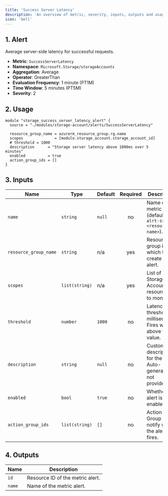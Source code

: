 ```yaml
---
title: 'Success Server Latency'
description: 'An overview of metric, severity, inputs, outputs and usage.'
icon: 'bell'
---
```


## 1. Alert
Average server-side latency for successful requests.

- **Metric**: `SuccessServerLatency`
- **Namespace**: `Microsoft.Storage/storageAccounts`
- **Aggregation**: Average
- **Operator**: GreaterThan
- **Evaluation Frequency**: 1 minute (PT1M)
- **Time Window**: 5 minutes (PT5M)
- **Severity**: 2

## 2. Usage
```hcl main.tf
module "storage_success_server_latency_alert" {
  source = "./modules/storage-account/alerts/SuccessServerLatency"

  resource_group_name = azurerm_resource_group.rg.name
  scopes              = [module.storage_account.storage_account_id]
  # threshold = 1000
  description      = "Storage server latency above 1000ms over 5 minutes"
  enabled          = true
  action_group_ids = []
}
```

## 3. Inputs
| Name | Type | Default | Required | Description |
|------|------|---------|:--------:|-------------|
| `name` | `string` | `null` | no | Name of the metric alert (defaults to `alrt-sslat-<resource-name>`). |
| `resource_group_name` | `string` | n/a | yes | Resource group in which to create the alert. |
| `scopes` | `list(string)` | n/a | yes | List of Storage Account resource IDs to monitor. |
| `threshold` | `number` | `1000` | no | Latency threshold in milliseconds. Fires when above this value. |
| `description` | `string` | `null` | no | Custom description for the alert. Auto-generated if not provided. |
| `enabled` | `bool` | `true` | no | Whether the alert is enabled. |
| `action_group_ids` | `list(string)` | `[]` | no | Action Group IDs to notify when the alert fires. |

## 4. Outputs
| Name | Description |
|------|-------------|
| `id` | Resource ID of the metric alert. |
| `name` | Name of the metric alert. |


